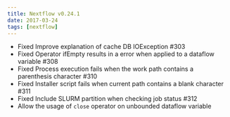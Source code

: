 ```yaml
---
title: Nextflow v0.24.1
date: 2017-03-24
tags: [nextflow]
---
```


- Fixed Improve explanation of cache DB IOException #303
- Fixed Operator ifEmpty results in a error when applied to a dataflow variable #308
- Fixed Process execution fails when the work path contains a parenthesis character #310
- Fixed Installer script fails when current path contains a blank character #311
- Fixed Include SLURM partition when checking job status #312
- Allow the usage of `close` operator on unbounded dataflow variable

